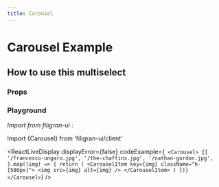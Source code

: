 ```yaml
---
title: Carousel
---
```


# Carousel Example

<ExampleCarousel />

## How to use this multiselect

### Props


### Playground

_Import from filigran-ui :_

Import \{Carousel\} from 'filigran-ui/client'

<ReactLiveDisplay
  displayError={false}
  codeExample={`
                     <Carousel>
        {[
          '/francesco-ungaro.jpg',
          '/the-chaffins.jpg',
          '/nathan-gordon.jpg',
        ].map((img) => {
          return (
            <CarouselItem
              key={img}
              className="h-[500px]">
              <img
                src={img}
                alt={img}
              />
            </CarouselItem>
          )
        })}
      </Carousel>`}
/>

